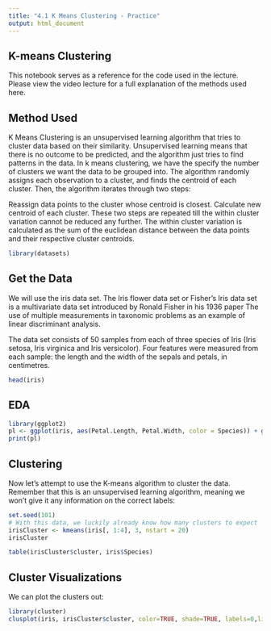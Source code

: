 ```yaml
---
title: "4.1 K Means Clustering - Practice"
output: html_document
---
```

## K-means Clustering
This notebook serves as a reference for the code used in the lecture. Please view the video lecture for a full explanation of the methods used here.

## Method Used
K Means Clustering is an unsupervised learning algorithm that tries to cluster data based on their similarity. Unsupervised learning means that there is no outcome to be predicted, and the algorithm just tries to find patterns in the data. In k means clustering, we have the specify the number of clusters we want the data to be grouped into. The algorithm randomly assigns each observation to a cluster, and finds the centroid of each cluster. Then, the algorithm iterates through two steps:

Reassign data points to the cluster whose centroid is closest. Calculate new centroid of each cluster. These two steps are repeated till the within cluster variation cannot be reduced any further. The within cluster variation is calculated as the sum of the euclidean distance between the data points and their respective cluster centroids.
```r
library(datasets)
```

## Get the Data
We will use the iris data set. The Iris flower data set or Fisher's Iris data set is a multivariate data set introduced by Ronald Fisher in his 1936 paper The use of multiple measurements in taxonomic problems as an example of linear discriminant analysis.

The data set consists of 50 samples from each of three species of Iris (Iris setosa, Iris virginica and Iris versicolor). Four features were measured from each sample: the length and the width of the sepals and petals, in centimetres.
```r
head(iris)
```

## EDA

```r
library(ggplot2)
pl <- ggplot(iris, aes(Petal.Length, Petal.Width, color = Species)) + geom_point()
print(pl)
```

## Clustering
Now let's attempt to use the K-means algorithm to cluster the data. Remember that this is an unsupervised learning algorithm, meaning we won't give it any information on the correct labels:
```r
set.seed(101)
# With this data, we luckily already know how many clusters to expect
irisCluster <- kmeans(iris[, 1:4], 3, nstart = 20)
irisCluster
```

```r
table(irisCluster$cluster, iris$Species)
```

## Cluster Visualizations
We can plot the clusters out:

```r
library(cluster)
clusplot(iris, irisCluster$cluster, color=TRUE, shade=TRUE, labels=0,lines=0, )
```
